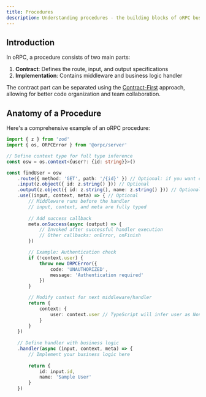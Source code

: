 ```yaml
---
title: Procedures
description: Understanding procedures - the building blocks of oRPC business logic
---
```


## Introduction

In oRPC, a procedure consists of two main parts:
1. **Contract**: Defines the route, input, and output specifications
2. **Implementation**: Contains middleware and business logic handler

The contract part can be separated using the [Contract-First](/docs/contract-first) approach, allowing for better code organization and team collaboration.

## Anatomy of a Procedure

Here's a comprehensive example of an oRPC procedure:

```ts
import { z } from 'zod'
import { os, ORPCError } from '@orpc/server'

// Define context type for full type inference
const osw = os.context<{user?: {id: string}}>()

const findUser = osw
    .route({ method: 'GET', path: '/{id}' }) // Optional: if you want custom api under OpenAPI Specifications
    .input(z.object({ id: z.string() })) // Optional
    .output(z.object({ id: z.string(), name: z.string() })) // Optional
    .use((input, context, meta) => { // Optional
        // Middleware runs before the handler
        // input, context, and meta are fully typed
        
        // Add success callback
        meta.onSuccess(async (output) => {
            // Invoked after successful handler execution
            // Other callbacks: onError, onFinish
        })

        // Example: Authentication check
        if (!context.user) {
            throw new ORPCError({
                code: 'UNAUTHORIZED',
                message: 'Authentication required'
            })
        }

        // Modify context for next middleware/handler
        return {
            context: {
                user: context.user // TypeScript will infer user as NonNullable
            }
        }
    })
    
    // Define handler with business logic
    .handler(async (input, context, meta) => {
        // Implement your business logic here
        
        return {
            id: input.id,
            name: 'Sample User'
        }
    })
```
